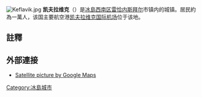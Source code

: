 {{Infobox settlement
|official_name          = 凯夫拉维克
|native_name            = Keflavík
|native_name_lang       = is
|settlement_type        = 城镇
|image_skyline          = Keflavik aerial view.jpg
|image_caption          = 2009年8月空中鳥瞰
|image_map              = 
|mapsize                = 
|map_caption            = 
|pushpin_map            = Iceland
|pushpin_label_position = right
|pushpin_map_caption    = 凯夫拉维克在冰島位置
|pushpin_mapsize        =
|subdivision_type       = 国家
|subdivision_name       = [[冰島|冰島]]
|subdivision_type1      = [[冰岛行政区划#选区|选区]]
|subdivision_name1      = {{le|南部选区|South (Icelandic constituency)}}
|subdivision_type2      = [[冰岛行政区划#地区|地区]]
|subdivision_name2      = [[西南區_(冰島)|西南區]]
|subdivision_type3      = [[冰岛行政区划#市镇|市镇]]
|subdivision_name3      = [[File:Reykjanesbær_Coat.svg|16px]] [[雷恰内斯拜尔|雷恰内斯拜尔]]
|government_footnotes   =
|government_type        =
|established_title      =  
|established_date       = 
|area_magnitude         = 
|unit_pref              = Imperial
|area_footnotes         =
|area_total_km2         =
|area_land_km2          =
|area_water_km2         =
|area_urban_km2         =
|area_metro_km2         =
|population_as_of               = 2016
|population_footnotes           =
|population_note                =
|population_total               = 15,129{{ref label|aaa|a}}
|population_density_km2         =
|population_density_sq_mi       =
|population_metro               =
|population_density_metro_km2   =
|population_density_metro_sq_mi =
|population_urban               =
|population_density_urban_km2   =
|population_density_urban_sq_mi =
|population_blank1_title        =Ethnicities
|population_blank1              =
|population_blank2_title        =Religions
| timezone      = [[Greenwich_Mean_Time|GMT]]
| utc_offset    = +0
| timezone_DST  = 
| utc_offset_DST=
|coordinates            = 
|elevation_footnotes    = 
|elevation_m            = 
|elevation_ft           =
|postal_code_type       = 
|postal_code            = 
|area_code              =
|website                = {{official website|http://www.reykjanesbaer.is}} 
|footnotes              = {{note|aaa|a}} 加上[[尼亚兹维克|尼亚兹维克]]的人口
}}
[[File:Keflavik.jpg|thumb]]
'''凯夫拉维克'''（{{lang-is|Keflavík}}）是[[冰島|冰島]][[西南區_(冰島)|西南区]][[雷恰内斯拜尔|雷恰内斯拜尔]]市镇内的城镇。居民約為一萬人，该国主要航空港[[凯夫拉维克国际机场|凯夫拉维克国际机场]]位于该地。

==註釋==
{{reflist}}

==外部連接==
{{Wikivoyage|Keflavík}}
{{Commonscat-inline}}
* [https://maps.google.com/maps?ll=63.988611,-22.581024&spn=0.072805,0.234180&t=k&hl=en Satellite picture by Google Maps]{{Wayback|url=https://maps.google.com/maps?ll=63.988611,-22.581024&spn=0.072805,0.234180&t=k&hl=en |date=20110926211644 }}

{{Cities and towns in Iceland}}
{{Iceland-stub}}

{{Authority control}}
[[Category:冰島城市|Category:冰島城市]]